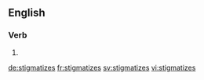 ==English==

===Verb===
{{head|en}}

# {{en-third-person singular of|stigmatize}}

[[de:stigmatizes]]
[[fr:stigmatizes]]
[[sv:stigmatizes]]
[[vi:stigmatizes]]